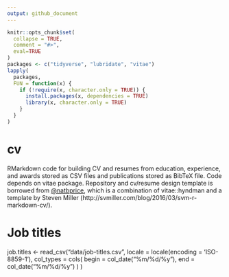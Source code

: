 ```yaml
---
output: github_document
---
```


<!-- README.md is generated from README.Rmd. Please edit that file -->

```r
knitr::opts_chunk$set(
  collapse = TRUE,
  comment = "#>", 
  eval=TRUE
)
packages <- c("tidyverse", "lubridate", "vitae")
lapply(
  packages,
  FUN = function(x) {
    if (!require(x, character.only = TRUE)) {
      install.packages(x, dependencies = TRUE)
      library(x, character.only = TRUE)
    }
  }
)
```
# cv

RMarkdown code for building CV and resumes from education, experience, and
awards stored as CSV files and publications stored as BibTeX file. Code depends
on vitae package. Repository and cv/resume design template is borrowed from [@natbprice](github.com/natbprice/cv), which is a combination of vitae::hyndman and
a template by Steven Miller (http://svmiller.com/blog/2016/03/svm-r-markdown-cv/).

<!-- # Example -->
<!-- ```{r} -->
# Job titles
job.titles <- read_csv("data/job-titles.csv",
                      locale = locale(encoding = 'ISO-8859-1'),
                      col_types = cols(
                        begin = col_date("%m/%d/%y"),
                        end = col_date("%m/%d/%y")
                        )
)

<!-- # Job descriptions -->
<!-- job.descriptions <- read_csv("data/job-descriptions.csv", -->
<!--                       locale = locale(encoding = 'ISO-8859-1') -->
<!-- ) -->

<!-- # Experience section -->
<!-- job.titles %>%  -->
<!--   left_join(job.descriptions) %>%  -->
<!--   vitae::detailed_entries( -->
<!--     what = position, -->
<!--     when = as.character( -->
<!--       glue("{year(begin)} - {if_else(!is.na(end), as.character(year(end)), 'present')}")), -->
<!--     with = employer, -->
<!--     where = glue("{city}, {region}, {country}"), -->
<!--     why = accomplishments) %>%  -->
<!--   glimpse() -->
<!-- ``` -->

